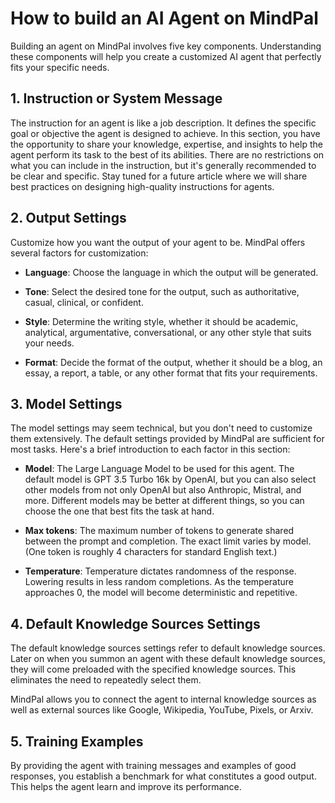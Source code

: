 # How to build an AI Agent on MindPal

Building an agent on MindPal involves five key components. Understanding these components will help you create a customized AI agent that perfectly fits your specific needs.

## 1. Instruction or System Message

The instruction for an agent is like a job description. It defines the specific goal or objective the agent is designed to achieve. In this section, you have the opportunity to share your knowledge, expertise, and insights to help the agent perform its task to the best of its abilities. There are no restrictions on what you can include in the instruction, but it's generally recommended to be clear and specific. Stay tuned for a future article where we will share best practices on designing high-quality instructions for agents.

## 2. Output Settings

Customize how you want the output of your agent to be. MindPal offers several factors for customization:

- **Language**: Choose the language in which the output will be generated.

- **Tone**: Select the desired tone for the output, such as authoritative, casual, clinical, or confident.

- **Style**: Determine the writing style, whether it should be academic, analytical, argumentative, conversational, or any other style that suits your needs.

- **Format**: Decide the format of the output, whether it should be a blog, an essay, a report, a table, or any other format that fits your requirements.

## 3. Model Settings

The model settings may seem technical, but you don't need to customize them extensively. The default settings provided by MindPal are sufficient for most tasks. Here's a brief introduction to each factor in this section:

- **Model**: The Large Language Model to be used for this agent. The default model is GPT 3.5 Turbo 16k by OpenAI, but you can also select other models from not only OpenAI but also Anthropic, Mistral, and more. Different models may be better at different things, so you can choose the one that best fits the task at hand.

- **Max tokens**: The maximum number of tokens to generate shared between the prompt and completion. The exact limit varies by model. (One token is roughly 4 characters for standard English text.)

- **Temperature**: Temperature dictates randomness of the response. Lowering results in less random completions. As the temperature approaches 0, the model will become deterministic and repetitive.

## 4. Default Knowledge Sources Settings

The default knowledge sources settings refer to default knowledge sources. Later on when you summon an agent with these default knowledge sources, they will come preloaded with the specified knowledge sources. This eliminates the need to repeatedly select them.

MindPal allows you to connect the agent to internal knowledge sources as well as external sources like Google, Wikipedia, YouTube, Pixels, or Arxiv.

## 5. Training Examples

By providing the agent with training messages and examples of good responses, you establish a benchmark for what constitutes a good output. This helps the agent learn and improve its performance.


<PageFooter />
